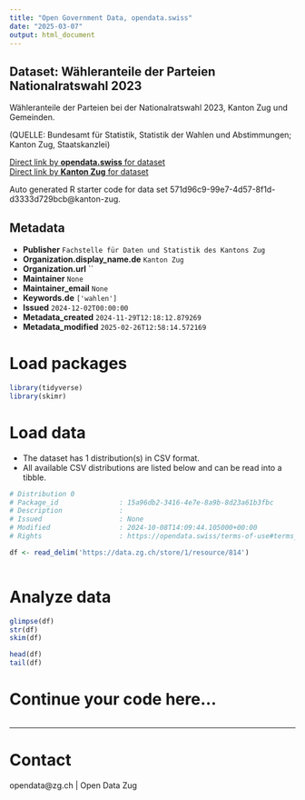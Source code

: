 ```yaml
---
title: "Open Government Data, opendata.swiss"
date: "2025-03-07"
output: html_document
---
```


## Dataset: Wähleranteile der Parteien Nationalratswahl 2023

Wähleranteile der Parteien bei der Nationalratswahl 2023, Kanton Zug und Gemeinden.

(QUELLE: Bundesamt für Statistik, Statistik der Wahlen und Abstimmungen; Kanton Zug, Staatskanzlei)

[Direct link by **opendata.swiss** for dataset](https://opendata.swiss/de/dataset/wahleranteile-der-parteien-nationalratswahl-2023)<br>
[Direct link by **Kanton Zug** for dataset](https://www.zg.ch/behoerden/gesundheitsdirektion/statistikfachstelle/themen/17-politik)

Auto generated R starter code for data set 571d96c9-99e7-4d57-8f1d-d3333d729bcb@kanton-zug.

## Metadata

- **Publisher** `Fachstelle für Daten und Statistik des Kantons Zug`
- **Organization.display_name.de** `Kanton Zug`
- **Organization.url** ``
- **Maintainer** `None`
- **Maintainer_email** `None`
- **Keywords.de** `['wahlen']`
- **Issued** `2024-12-02T00:00:00`
- **Metadata_created** `2024-11-29T12:18:12.879269`
- **Metadata_modified** `2025-02-26T12:58:14.572169`


# Load packages

```r

library(tidyverse)
library(skimr)

```

# Load data

-   The dataset has 1 distribution(s) in CSV format.
-   All available CSV distributions are listed below and can be read into a tibble.

```r

# Distribution 0
# Package_id               : 15a96db2-3416-4e7e-8a9b-8d23a61b3fbc
# Description              : 
# Issued                   : None
# Modified                 : 2024-10-08T14:09:44.105000+00:00
# Rights                   : https://opendata.swiss/terms-of-use#terms_open

df <- read_delim('https://data.zg.ch/store/1/resource/814')



```

# Analyze data

```r

glimpse(df)
str(df)
skim(df)

head(df)
tail(df)

```

# Continue your code here...

```r

```

------------------------------------------------------------------------

# Contact

opendata@zg.ch | Open Data Zug
